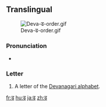 {{also|ढ़|द|ट}}
==Translingual==
[[File:Deva-ढ-order.gif|thumb]]

===Pronunciation===
* {{IPA|/ɖʱə/|lang=mul}}

===Letter===
{{mul-deva|ḍa}}

# A letter of the [[Devanagari alphabet]].

[[fr:ढ]]
[[hu:ढ]]
[[ja:ढ]]
[[zh:ढ]]